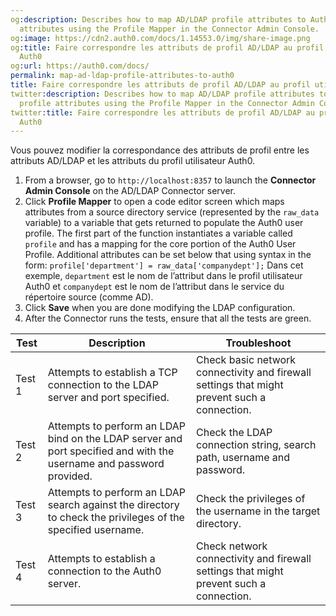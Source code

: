 ```yaml
---
og:description: Describes how to map AD/LDAP profile attributes to Auth0 user profile
  attributes using the Profile Mapper in the Connector Admin Console.
og:image: https://cdn2.auth0.com/docs/1.14553.0/img/share-image.png
og:title: Faire correspondre les attributs de profil AD/LDAP au profil utilisateur
  Auth0
og:url: https://auth0.com/docs/
permalink: map-ad-ldap-profile-attributes-to-auth0
title: Faire correspondre les attributs de profil AD/LDAP au profil utilisateur Auth0
twitter:description: Describes how to map AD/LDAP profile attributes to Auth0 user
  profile attributes using the Profile Mapper in the Connector Admin Console.
twitter:title: Faire correspondre les attributs de profil AD/LDAP au profil utilisateur
  Auth0
---
```


Vous pouvez modifier la correspondance des attributs de profil entre les attributs AD/LDAP et les attributs du profil utilisateur Auth0.

1. From a browser, go to `http://localhost:8357` to launch the **Connector Admin Console** on the AD/LDAP Connector server.
2. Click **Profile Mapper** to open a code editor screen which maps attributes from a source directory service (represented by the `raw_data` variable) to a variable that gets returned to populate the Auth0 user profile.
   The first part of the function instantiates a variable called `profile` and has a mapping for the core portion of the Auth0 User Profile. Additional attributes can be set below that using syntax in the form:
   `profile['department'] = raw_data['companydept'];`
   Dans cet exemple, `department` est le nom de l’attribut dans le profil utilisateur Auth0 et `companydept` est le nom de l’attribut dans le service du répertoire source (comme AD).
3. Click **Save** when you are done modifying the LDAP configuration.
4. After the Connector runs the tests, ensure that all the tests are green.

<table class="table"><thead>
<tr>
<th>Test</th>
<th>Description</th>
<th>Troubleshoot</th>
</tr>
</thead>
<tbody>
<tr>
<td>Test 1</td>
<td>Attempts to establish a TCP connection to the LDAP server and port specified.</td>
<td>Check basic network connectivity and firewall settings that might prevent such a connection.</td>
</tr>
<tr>
<td>Test 2</td>
<td>Attempts to perform an LDAP bind on the LDAP server and port specified and with the username and password provided.</td>
<td>Check the LDAP connection string, search path, username and password.</td>
</tr>
<tr>
<td>Test 3</td>
<td>Attempts to perform an LDAP search against the directory to check the privileges of the specified username.</td>
<td>Check the privileges of the username in the target directory.</td>
</tr>
<tr>
<td>Test 4</td>
<td>Attempts to establish a connection to the Auth0 server.</td>
<td>Check network connectivity and firewall settings that might prevent such a connection.</td>
</tr>
</tbody>
</table>